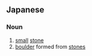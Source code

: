 ==Japanese==
{{ja-kanjitab}}

===Noun===
{{ja-noun|さざれいし}}

# [[small]] [[stone]]
# [[boulder]] formed from [[stones]]